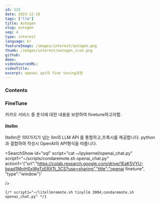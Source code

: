 ```yaml
---
id: 125
date: 2023-12-10
tags: ["llm"]
title: Autogen
slug: autogen
seq: 4
type: interest
language: kr
featureImage: /images/interest/autogen.png
thumb: /images/interest/autogen_icon.png
github:
demo:
videoSourceURL:
videoTitle:
excerpt: openai api의 fine tuning과정
---
```


### Contents

### FineTune

카카오 서비스 중 춘식에 대한 내용을 보완하여 finetune하고자함.

#### litellm

litellm은 100가지가 넘는 llm의 LLM API 를 통합하고,프록시를 제공합니다.
python과 결합하여 작성시 OpenAI의 API형식을 따릅니다.

<SearchShow
    id="sql"
    script="cat ~/ipykernel/openai_chat.py"
    script1="~/scripts/condaremote.sh openai_chat.py"
    action1='{"url":"https://colab.research.google.com/drive/1EaK5VYU-bpad1MojH0xWgTzERXTt_3CS?usp=sharing","title":"openai finetune", "type":"window"}'

/>

    {/* script1="~/litellmremote.sh tinyllm 3004;condaremote.sh openai_chat.py" */}
